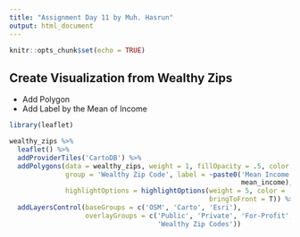 ---
title: "Assignment Day 11 by Muh. Hasrun"
output: html_document
---

```{r setup, include=FALSE}
knitr::opts_chunk$set(echo = TRUE)
```

## Create Visualization from Wealthy Zips

- Add Polygon
- Add Label by the Mean of Income

```{r}
library(leaflet)

```

```{r}
wealthy_zips %>%
  leaflet() %>%
  addProviderTiles('CartoDB') %>%
  addPolygons(data = wealthy_zips, weight = 1, fillOpacity = .5, color = 'Grey',
              group = 'Wealthy Zip Code', label = ~paste0('Mean Income: ',
                                                          mean_income),
              highlightOptions = highlightOptions(weight = 5, color = 'white',
                                                  bringToFront = T)) %>%
  addLayersControl(baseGroups = c('OSM', 'Carto', 'Esri'),
                   overlayGroups = c('Public', 'Private', 'For-Profit',
                                     'Wealthy Zip Codes'))

```


